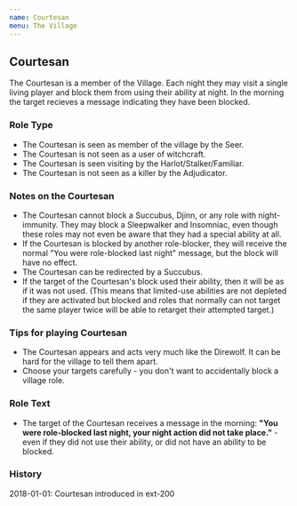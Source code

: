 ```yaml
---
name: Courtesan
menu: The Village
---
```


## Courtesan

The Courtesan is a member of the Village. Each night they may visit a
single living player and block them from using their ability at night.
In the morning the target recieves a message indicating they have been
blocked.

### Role Type

  - The Courtesan is seen as member of the village by the Seer.
  - The Courtesan is not seen as a user of witchcraft.
  - The Courtesan is seen visiting by the Harlot/Stalker/Familiar.
  - The Courtesan is not seen as a killer by the Adjudicator.

### Notes on the Courtesan

  - The Courtesan cannot block a Succubus, Djinn, or any role with
    night-immunity. They may block a Sleepwalker and Insomniac, even
    though these roles may not even be aware that they had a special
    ability at all.
  - If the Courtesan is blocked by another role-blocker, they will
    receive the normal "You were role-blocked last night" message, but
    the block will have no effect.
  - The Courtesan can be redirected by a Succubus.
  - If the target of the Courtesan's block used their ability, then it
    will be as if it was not used. (This means that limited-use
    abilities are not depleted if they are activated but blocked and
    roles that normally can not target the same player twice will be
    able to retarget their attempted target.)

### Tips for playing Courtesan

  - The Courtesan appears and acts very much like the Direwolf. It can
    be hard for the village to tell them apart.
  - Choose your targets carefully - you don't want to accidentally block
    a village role.

### Role Text

  - The target of the Courtesan receives a message in the morning:
    **"You were role-blocked last night, your night action did not take
    place."** - even if they did not use their ability, or did not have
    an ability to be blocked.

### History

2018-01-01: Courtesan introduced in ext-200

